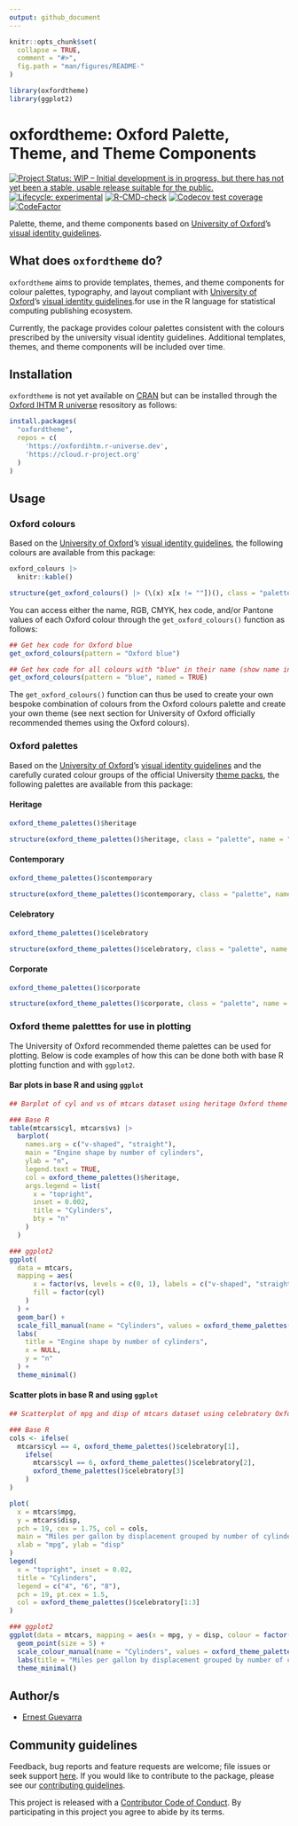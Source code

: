 ```yaml
---
output: github_document
---
```


<!-- README.md is generated from README.Rmd. Please edit that file -->

```r
knitr::opts_chunk$set(
  collapse = TRUE,
  comment = "#>",
  fig.path = "man/figures/README-"
)

library(oxfordtheme)
library(ggplot2)
```

# oxfordtheme: Oxford Palette, Theme, and Theme Components

<!-- badges: start -->
[![Project Status: WIP – Initial development is in progress, but there has not yet been a stable, usable release suitable for the public.](https://www.repostatus.org/badges/latest/wip.svg)](https://www.repostatus.org/#wip)
[![Lifecycle: experimental](https://img.shields.io/badge/lifecycle-experimental-orange.svg)](https://lifecycle.r-lib.org/articles/stages.html#experimental)
[![R-CMD-check](https://github.com/OxfordIHTM/oxfordtheme/actions/workflows/R-CMD-check.yaml/badge.svg)](https://github.com/OxfordIHTM/oxfordtheme/actions/workflows/R-CMD-check.yaml)
[![Codecov test coverage](https://codecov.io/gh/OxfordIHTM/oxfordtheme/branch/main/graph/badge.svg)](https://app.codecov.io/gh/OxfordIHTM/oxfordtheme?branch=main)
[![CodeFactor](https://www.codefactor.io/repository/github/oxfordihtm/oxfordtheme/badge)](https://www.codefactor.io/repository/github/oxfordihtm/oxfordtheme)
<!-- badges: end -->

Palette, theme, and theme components based on [University of Oxford](https://ox.ac.uk)'s [visual identity guidelines](https://communications.web.ox.ac.uk/communications-resources/visual-identity/identity-guidelines). 

## What does `oxfordtheme` do?

`oxfordtheme` aims to provide templates, themes, and theme components for colour palettes, typography, and layout compliant with [University of Oxford](https://ox.ac.uk)'s [visual identity guidelines](https://communications.web.ox.ac.uk/communications-resources/visual-identity/identity-guidelines).for use in the R language for statistical computing publishing ecosystem.

Currently, the package provides colour palettes consistent with the colours prescribed by the university visual identity guidelines. Additional templates, themes, and theme components will be included over time.

## Installation

`oxfordtheme` is not yet available on [CRAN](https://cran.r-project.org) but can be installed through the [Oxford IHTM R universe](https://oxfordihtm.r-universe.dev) resository as follows:

```R
install.packages(
  "oxfordtheme", 
  repos = c(
    'https://oxfordihtm.r-universe.dev', 
    'https://cloud.r-project.org'
  )
)
```

## Usage

### Oxford colours

Based on the [University of Oxford](https://ox.ac.uk)'s [visual identity guidelines](https://communications.web.ox.ac.uk/communications-resources/visual-identity/identity-guidelines), the following colours are available from this package:

```r
oxford_colours |>
  knitr::kable()
```

```r
structure(get_oxford_colours() |> (\(x) x[x != ""])(), class = "palette", name = "Oxford Colours")
```

You can access either the name, RGB, CMYK, hex code, and/or Pantone values of each Oxford colour through the `get_oxford_colours()` function as follows:

```r
## Get hex code for Oxford blue
get_oxford_colours(pattern = "Oxford blue")

## Get hex code for all colours with "blue" in their name (show name in output)
get_oxford_colours(pattern = "blue", named = TRUE)
```

The `get_oxford_colours()` function can thus be used to create your own bespoke combination of colours from the Oxford colours palette and create your own theme (see next section for University of Oxford officially recommended themes using the Oxford colours).

### Oxford palettes

Based on the [University of Oxford](https://ox.ac.uk)'s [visual identity guidelines](https://communications.web.ox.ac.uk/communications-resources/visual-identity/identity-guidelines) and the carefully curated colour groups of the official University [theme packs](https://communications.web.ox.ac.uk/communications-resources/visual-identity/identity-guidelines/theme-packs), the following palettes are available from this package:

#### Heritage

```r
oxford_theme_palettes()$heritage
```

```r
structure(oxford_theme_palettes()$heritage, class = "palette", name = "heritage")
```

#### Contemporary

```r
oxford_theme_palettes()$contemporary
```

```r
structure(oxford_theme_palettes()$contemporary, class = "palette", name = "contemporary")
```

#### Celebratory

```r
oxford_theme_palettes()$celebratory
```

```r
structure(oxford_theme_palettes()$celebratory, class = "palette", name = "celebratory")
```

#### Corporate

```r
oxford_theme_palettes()$corporate
```

```r
structure(oxford_theme_palettes()$corporate, class = "palette", name = "corporate")
```

### Oxford theme paletttes for use in plotting

The University of Oxford recommended theme palettes can be used for plotting. Below is code examples of how this can be done both with base R plotting function and with `ggplot2`.

#### Bar plots in base R and using `ggplot`

```r
## Barplot of cyl and vs of mtcars dataset using heritage Oxford theme

### Base R
table(mtcars$cyl, mtcars$vs) |>
  barplot(
    names.arg = c("v-shaped", "straight"),
    main = "Engine shape by number of cylinders",
    ylab = "n",
    legend.text = TRUE,
    col = oxford_theme_palettes()$heritage,
    args.legend = list(
      x = "topright",
      inset = 0.002,
      title = "Cylinders",
      bty = "n"
    )
  )

### ggplot2
ggplot(
  data = mtcars, 
  mapping = aes(
      x = factor(vs, levels = c(0, 1), labels = c("v-shaped", "straight")), 
      fill = factor(cyl)
    )  
  ) +
  geom_bar() +
  scale_fill_manual(name = "Cylinders", values = oxford_theme_palettes()$heritage) +
  labs(
    title = "Engine shape by number of cylinders",
    x = NULL,
    y = "n"
  ) +
  theme_minimal()
```

#### Scatter plots in base R and using `ggplot`

```r
## Scatterplot of mpg and disp of mtcars dataset using celebratory Oxford theme

### Base R
cols <- ifelse(
  mtcars$cyl == 4, oxford_theme_palettes()$celebratory[1],
    ifelse(
      mtcars$cyl == 6, oxford_theme_palettes()$celebratory[2],
      oxford_theme_palettes()$celebratory[3]
    )
)

plot(
  x = mtcars$mpg, 
  y = mtcars$disp, 
  pch = 19, cex = 1.75, col = cols,
  main = "Miles per gallon by displacement grouped by number of cylinders",
  xlab = "mpg", ylab = "disp"
)
legend(
  x = "topright", inset = 0.02,
  title = "Cylinders",
  legend = c("4", "6", "8"),
  pch = 19, pt.cex = 1.5,
  col = oxford_theme_palettes()$celebratory[1:3]
)

### ggplot2
ggplot(data = mtcars, mapping = aes(x = mpg, y = disp, colour = factor(cyl))) +
  geom_point(size = 5) +
  scale_colour_manual(name = "Cylinders", values = oxford_theme_palettes()$celebratory) +
  labs(title = "Miles per gallon by displacement grouped by number of cylinders") +
  theme_minimal()
```

## Author/s

* [Ernest Guevarra](https://github.com/ernestguevarra)

## Community guidelines

Feedback, bug reports and feature requests are welcome; file issues or seek support [here](https://github.com/OxfordIHTM/oxfordtheme/issues). If you would like to contribute to the package, please see our [contributing guidelines](https://oxford-ihtm.io/oxfordtheme/CONTRIBUTING.html).

This project is released with a [Contributor Code of Conduct](https://oxford-ihtm.io/oxfordtheme/CODE_OF_CONDUCT.html). By participating in this project you agree to abide by its terms.
